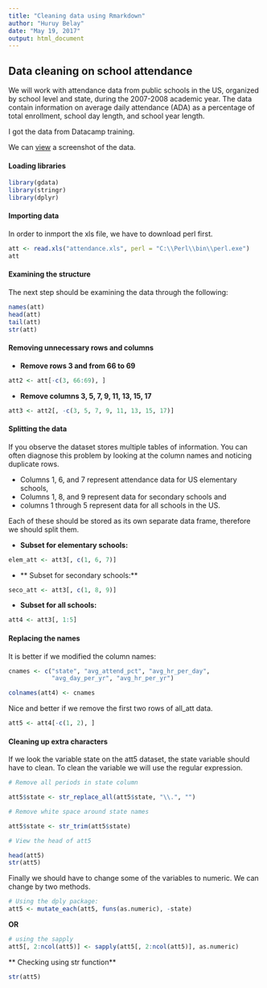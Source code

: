 ```yaml
---
title: "Cleaning data using Rmarkdown"
author: "Huruy Belay"
date: "May 19, 2017"
output: html_document
---
```


## Data cleaning on school attendance

We will work with attendance data from public schools in the US, organized by school level and state, during the 2007-2008 academic year. The data contain information on average daily attendance (ADA) as a percentage of total enrollment, school day length, and school year length.

I got the data from Datacamp training.

We can [view](http://s3.amazonaws.com/assets.datacamp.com/production/course_1294/datasets/attendance_screenshot.png) a screenshot of the data.

#### Loading libraries

```r
library(gdata)
library(stringr)
library(dplyr)
```

#### Importing data

In order to inmport the xls file, we have to download perl first.

```r
att <- read.xls("attendance.xls", perl = "C:\\Perl\\bin\\perl.exe")
att
```

#### Examining the structure 

The next step should be examining the data through the following:

```r
names(att)
head(att)
tail(att)
str(att)
```

#### Removing unnecessary rows and columns

* **Remove rows 3 and from 66 to 69**

```r
att2 <- att[-c(3, 66:69), ]
```

* **Remove columns 3, 5, 7, 9, 11, 13, 15, 17 **

```r
att3 <- att2[, -c(3, 5, 7, 9, 11, 13, 15, 17)]
```

#### Splitting the data

If you observe the dataset stores multiple tables of information. You can often diagnose this problem by looking at the column names and noticing duplicate rows.

* Columns 1, 6, and 7 represent attendance data for US elementary schools,
* Columns 1, 8, and 9 represent data for secondary schools and
* columns 1 through 5 represent data for all schools in the US.

Each of these should be stored as its own separate data frame, therefore we should split them.

* **Subset for elementary schools:**

```r
elem_att <- att3[, c(1, 6, 7)]
```

* ** Subset for secondary schools:**

```r
seco_att <- att3[, c(1, 8, 9)]
```

* **Subset for all schools:**

```r
att4 <- att3[, 1:5]
```

#### Replacing the names

It is better if we modified the column names:

```r
cnames <- c("state", "avg_attend_pct", "avg_hr_per_day", 
            "avg_day_per_yr", "avg_hr_per_yr")

colnames(att4) <- cnames

```

Nice and better if we remove the first two rows of all_att data.

```r
att5 <- att4[-c(1, 2), ]
```

#### Cleaning up extra characters

If we look the variable state on the att5 dataset, the state variable should have to clean. To clean the variable we will use the regular expression. 

```r
# Remove all periods in state column

att5$state <- str_replace_all(att5$state, "\\.", "")
```

```r
# Remove white space around state names

att5$state <- str_trim(att5$state)
```

```r
# View the head of att5

head(att5)
str(att5)
```

Finally we should have to change some of the variables to numeric. We can change by two methods.

```r
# Using the dply package:
att5 <- mutate_each(att5, funs(as.numeric), -state)
```

**OR**

```r
# using the sapply 
att5[, 2:ncol(att5)] <- sapply(att5[, 2:ncol(att5)], as.numeric)
```

** Checking using str function**

```r
str(att5)
```

